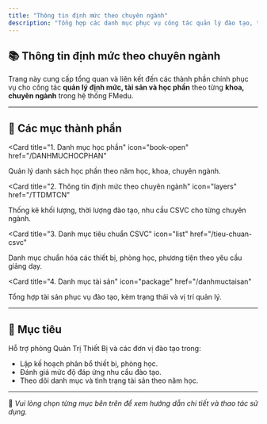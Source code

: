 ```yaml
---
title: "Thông tin định mức theo chuyên ngành"
description: "Tổng hợp các danh mục phục vụ công tác quản lý đào tạo, thiết bị và cơ sở vật chất theo từng chuyên ngành tại Trường Đại học Sư phạm TP.HCM."
---
```


## 📚 Thông tin định mức theo chuyên ngành

Trang này cung cấp tổng quan và liên kết đến các thành phần chính phục vụ cho công tác **quản lý định mức, tài sản và học phần** theo từng **khoa, chuyên ngành** trong hệ thống FMedu.

---

## 📌 Các mục thành phần

<CardGroup cols="2">

<Card
  title="1. Danh mục học phần"
  icon="book-open"
  href="/DANHMUCHOCPHAN"
>
  Quản lý danh sách học phần theo năm học, khoa, chuyên ngành.
</Card>

<Card
  title="2. Thông tin định mức theo chuyên ngành"
  icon="layers"
  href="/TTDMTCN"
>
  Thống kê khối lượng, thời lượng đào tạo, nhu cầu CSVC cho từng chuyên ngành.
</Card>

<Card
  title="3. Danh mục tiêu chuẩn CSVC"
  icon="list"
  href="/tieu-chuan-csvc"
>
  Danh mục chuẩn hóa các thiết bị, phòng học, phương tiện theo yêu cầu giảng dạy.
</Card>

<Card
  title="4. Danh mục tài sản"
  icon="package"
  href="/danhmuctaisan"
>
  Tổng hợp tài sản phục vụ đào tạo, kèm trạng thái và vị trí quản lý.
</Card>

</CardGroup>

---

## 🎯 Mục tiêu

Hỗ trợ phòng Quản Trị Thiết Bị và các đơn vị đào tạo trong:

- Lập kế hoạch phân bổ thiết bị, phòng học.
- Đánh giá mức độ đáp ứng nhu cầu đào tạo.
- Theo dõi danh mục và tình trạng tài sản theo năm học.

---

📍 *Vui lòng chọn từng mục bên trên để xem hướng dẫn chi tiết và thao tác sử dụng.*
